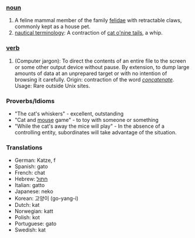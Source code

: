 ===[[noun]]===
#A feline mammal member of the family [[felidae]] with retractable claws, commonly kept as a house pet.
#[[nautical terminology]]: A contraction of [[cat o'nine tails]], a whip.

===[[verb]]===
#(Computer jargon): To direct the contents of an entire file to the screen or some other output device without pause. By extension, to dump large amounts of data at an unprepared target or with no intention of browsing it carefully. Origin: contraction of the word ''[[concatenate]]''. Usage: Rare outside Unix sites. 

===Proverbs/Idioms===
* "The cat's whiskers" - excellent, outstanding
* "Cat and [[mouse]] game" - to toy with someone or something
* "While the cat's away the mice will play" - In the absence of a controlling entity, subordinates will take advantage of the situation.

===Translations===
*German: Katze, f
*Spanish: gato
*French: chat
*Hebrew: [[חתול]]
*Italian: gatto
*Japanese: neko
*Korean: 고양이 (go-yang-i) 
*Dutch: kat
*Norwegian: katt
*Polish: kot
*Portuguese: gato
*Swedish: kat
